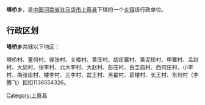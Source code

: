 {{中国乡级行政区
| 行政区全称 = 塔桥乡
| 景观照片文件名 =
| 景观照片描述 =
| 汉语拼音 =
| 通用拼音 =
| 注音符號 =
| 其它标音类型1 =
| 其它标音1 =
| 其它标音类型2 =
| 其它标音2 =
| 其它语言类型1 =
| 其它语言地名1 =
| 其它语言类型2 =
| 其它语言地名2 =
| 上级行政区 = [[河南省|河南省]][[驻马店市|驻马店市]][[上蔡县|上蔡县]]
| 行政区类别 = [[乡镇|乡镇]]
| 行政区划代码 =
| 地理坐标 =
| 总面积 =
| 户籍人口 =
| 户籍人口年份 =
| 常住人口 =
| 常住人口年份 =
| 人口密度 =
| 行政区划 =
| 官方网站 =
| 政府驻地 =
| 邮政编码 =
| 毗邻行政区 =
| 位置图文件名 =
| 位置图描述 =
}}
'''塔桥乡'''，是[[中华人民共和国|中国]][[河南省|河南省]][[驻马店市|驻马店市]][[上蔡县|上蔡县]]下辖的一个[[乡镇|乡镇]]级行政单位。

== 行政区划 ==
'''塔桥乡'''共辖以下地区：

塔桥村、董何村、侯张村、关楼村、黄庄村、胡庄寨村、黄泥桥村、申寨村、孟赵村、大邱村、张李村、北大李村、大赵村、彭庄村、白圭庙村、西何庄村、小李村、南张庄村、楼李村、三李村、盆王村、黑翟村、葛楼村、长王村、东何村（李腾飞）扣扣1136554326。

{{河南小作品}}
{{上蔡县行政区划}}

[[Category:上蔡县|Category:上蔡县]]